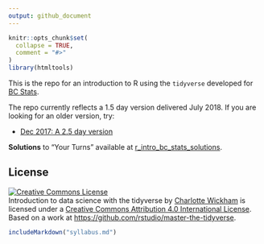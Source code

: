 ```yaml
---
output: github_document
---
```


<!-- README.md is generated from README.Rmd. Please edit that file -->

```r
knitr::opts_chunk$set(
  collapse = TRUE,
  comment = "#>"
)
library(htmltools)
```

This is the repo for an introduction to R using the `tidyverse` developed for [BC Stats](https://www2.gov.bc.ca/gov/content/data/about-data-management/bc-stats).

The repo currently reflects a 1.5 day version delivered July 2018.  If you are looking for an older version, try:

* [Dec 2017: A 2.5 day version](https://github.com/cwickham/r_intro_bc_stats/tree/v1.0)

**Solutions** to "Your Turns" available at [r_intro_bc_stats_solutions](https://github.com/cwickham/r_intro_bc_stats_solutions).


## License

<a rel="license" href="http://creativecommons.org/licenses/by/4.0/"><img alt="Creative Commons License" style="border-width:0" src="https://i.creativecommons.org/l/by/4.0/88x31.png" /></a><br /><span xmlns:dct="http://purl.org/dc/terms/" property="dct:title">Introduction to data science with the tidyverse</span> by <a xmlns:cc="http://creativecommons.org/ns#" href="https://github.com/cwickham/r_intro_bc_stats" property="cc:attributionName" rel="cc:attributionURL">Charlotte Wickham</a> is licensed under a <a rel="license" href="http://creativecommons.org/licenses/by/4.0/">Creative Commons Attribution 4.0 International License</a>. Based on a work at <a xmlns:dct="http://purl.org/dc/terms/" href="https://github.com/rstudio/master-the-tidyverse" rel="dct:source">https://github.com/rstudio/master-the-tidyverse</a>.

```r
includeMarkdown("syllabus.md")
```

